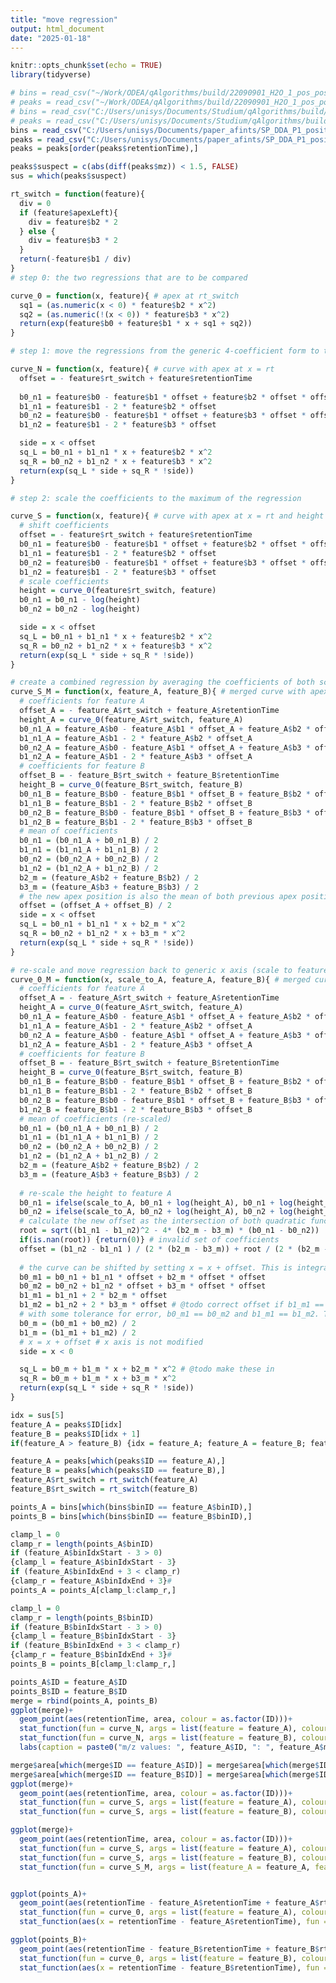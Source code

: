```yaml
---
title: "move regression"
output: html_document
date: "2025-01-18"
---
```


```r
knitr::opts_chunk$set(echo = TRUE)
library(tidyverse)
```

```r
# bins = read_csv("~/Work/ODEA/qAlgorithms/build/22090901_H2O_1_pos_positive_bins.csv")
# peaks = read_csv("~/Work/ODEA/qAlgorithms/build/22090901_H2O_1_pos_positive_features.csv")
# bins = read_csv("C:/Users/unisys/Documents/Studium/qAlgorithms/build/20240805_AA_DK_02_Ibu_Kali_0_20240808125236_positive_bins.csv")
# peaks = read_csv("C:/Users/unisys/Documents/Studium/qAlgorithms/build/20240805_AA_DK_02_Ibu_Kali_0_20240808125236_positive_features.csv")
bins = read_csv("C:/Users/unisys/Documents/paper_afints/SP_DDA_P1_positive_bins.csv")
peaks = read_csv("C:/Users/unisys/Documents/paper_afints/SP_DDA_P1_positive_features.csv")
peaks = peaks[order(peaks$retentionTime),]
```

```r
peaks$suspect = c(abs(diff(peaks$mz)) < 1.5, FALSE)
sus = which(peaks$suspect)
```


```r
rt_switch = function(feature){
  div = 0
  if (feature$apexLeft){
    div = feature$b2 * 2
  } else {
    div = feature$b3 * 2
  }
  return(-feature$b1 / div)
}
# step 0: the two regressions that are to be compared

curve_0 = function(x, feature){ # apex at rt_switch
  sq1 = (as.numeric(x < 0) * feature$b2 * x^2) 
  sq2 = (as.numeric(!(x < 0)) * feature$b3 * x^2)
  return(exp(feature$b0 + feature$b1 * x + sq1 + sq2))
}

# step 1: move the regressions from the generic 4-coefficient form to the retention time specific six coefficient form

curve_N = function(x, feature){ # curve with apex at x = rt
  offset = - feature$rt_switch + feature$retentionTime
  
  b0_n1 = feature$b0 - feature$b1 * offset + feature$b2 * offset * offset 
  b1_n1 = feature$b1 - 2 * feature$b2 * offset
  b0_n2 = feature$b0 - feature$b1 * offset + feature$b3 * offset * offset 
  b1_n2 = feature$b1 - 2 * feature$b3 * offset

  side = x < offset
  sq_L = b0_n1 + b1_n1 * x + feature$b2 * x^2
  sq_R = b0_n2 + b1_n2 * x + feature$b3 * x^2
  return(exp(sq_L * side + sq_R * !side))
}

# step 2: scale the coefficients to the maximum of the regression

curve_S = function(x, feature){ # curve with apex at x = rt and height = 1
  # shift coefficients
  offset = - feature$rt_switch + feature$retentionTime
  b0_n1 = feature$b0 - feature$b1 * offset + feature$b2 * offset * offset # left
  b1_n1 = feature$b1 - 2 * feature$b2 * offset                              # left
  b0_n2 = feature$b0 - feature$b1 * offset + feature$b3 * offset * offset # right
  b1_n2 = feature$b1 - 2 * feature$b3 * offset                              # right
  # scale coefficients
  height = curve_0(feature$rt_switch, feature) 
  b0_n1 = b0_n1 - log(height)
  b0_n2 = b0_n2 - log(height)

  side = x < offset
  sq_L = b0_n1 + b1_n1 * x + feature$b2 * x^2
  sq_R = b0_n2 + b1_n2 * x + feature$b3 * x^2
  return(exp(sq_L * side + sq_R * !side))
}

# create a combined regression by averaging the coefficients of both scaled functions
curve_S_M = function(x, feature_A, feature_B){ # merged curve with apex at x = rt and height = 1
  # coefficients for feature A
  offset_A = - feature_A$rt_switch + feature_A$retentionTime
  height_A = curve_0(feature_A$rt_switch, feature_A) 
  b0_n1_A = feature_A$b0 - feature_A$b1 * offset_A + feature_A$b2 * offset_A * offset_A - log(height_A)
  b1_n1_A = feature_A$b1 - 2 * feature_A$b2 * offset_A                              
  b0_n2_A = feature_A$b0 - feature_A$b1 * offset_A + feature_A$b3 * offset_A * offset_A - log(height_A)
  b1_n2_A = feature_A$b1 - 2 * feature_A$b3 * offset_A                              
  # coefficients for feature B
  offset_B = - feature_B$rt_switch + feature_B$retentionTime
  height_B = curve_0(feature_B$rt_switch, feature_B) 
  b0_n1_B = feature_B$b0 - feature_B$b1 * offset_B + feature_B$b2 * offset_B * offset_B - log(height_B)
  b1_n1_B = feature_B$b1 - 2 * feature_B$b2 * offset_B                             
  b0_n2_B = feature_B$b0 - feature_B$b1 * offset_B + feature_B$b3 * offset_B * offset_B - log(height_B)
  b1_n2_B = feature_B$b1 - 2 * feature_B$b3 * offset_B                              
  # mean of coefficients
  b0_n1 = (b0_n1_A + b0_n1_B) / 2
  b1_n1 = (b1_n1_A + b1_n1_B) / 2
  b0_n2 = (b0_n2_A + b0_n2_B) / 2
  b1_n2 = (b1_n2_A + b1_n2_B) / 2
  b2_m = (feature_A$b2 + feature_B$b2) / 2
  b3_m = (feature_A$b3 + feature_B$b3) / 2
  # the new apex position is also the mean of both previous apex positions
  offset = (offset_A + offset_B) / 2
  side = x < offset
  sq_L = b0_n1 + b1_n1 * x + b2_m * x^2
  sq_R = b0_n2 + b1_n2 * x + b3_m * x^2
  return(exp(sq_L * side + sq_R * !side))
}

# re-scale and move regression back to generic x axis (scale to feature a only for illustration)
curve_0_M = function(x, scale_to_A, feature_A, feature_B){ # merged curve with apex at x = rt and height = 1
  # coefficients for feature A
  offset_A = - feature_A$rt_switch + feature_A$retentionTime
  height_A = curve_0(feature_A$rt_switch, feature_A) 
  b0_n1_A = feature_A$b0 - feature_A$b1 * offset_A + feature_A$b2 * offset_A * offset_A - log(height_A)
  b1_n1_A = feature_A$b1 - 2 * feature_A$b2 * offset_A                              
  b0_n2_A = feature_A$b0 - feature_A$b1 * offset_A + feature_A$b3 * offset_A * offset_A - log(height_A)
  b1_n2_A = feature_A$b1 - 2 * feature_A$b3 * offset_A                              
  # coefficients for feature B
  offset_B = - feature_B$rt_switch + feature_B$retentionTime
  height_B = curve_0(feature_B$rt_switch, feature_B) 
  b0_n1_B = feature_B$b0 - feature_B$b1 * offset_B + feature_B$b2 * offset_B * offset_B - log(height_B)
  b1_n1_B = feature_B$b1 - 2 * feature_B$b2 * offset_B                             
  b0_n2_B = feature_B$b0 - feature_B$b1 * offset_B + feature_B$b3 * offset_B * offset_B - log(height_B)
  b1_n2_B = feature_B$b1 - 2 * feature_B$b3 * offset_B                              
  # mean of coefficients (re-scaled)
  b0_n1 = (b0_n1_A + b0_n1_B) / 2 
  b1_n1 = (b1_n1_A + b1_n1_B) / 2
  b0_n2 = (b0_n2_A + b0_n2_B) / 2
  b1_n2 = (b1_n2_A + b1_n2_B) / 2
  b2_m = (feature_A$b2 + feature_B$b2) / 2
  b3_m = (feature_A$b3 + feature_B$b3) / 2
  
  # re-scale the height to feature A 
  b0_n1 = ifelse(scale_to_A, b0_n1 + log(height_A), b0_n1 + log(height_B))
  b0_n2 = ifelse(scale_to_A, b0_n2 + log(height_A), b0_n2 + log(height_B))
  # calculate the new offset as the intersection of both quadratic functions
  root = sqrt((b1_n1 - b1_n2)^2 - 4* (b2_m - b3_m) * (b0_n1 - b0_n2))
  if(is.nan(root)) {return(0)} # invalid set of coefficients
  offset = (b1_n2 - b1_n1 ) / (2 * (b2_m - b3_m)) + root / (2 * (b2_m - b3_m))
  
  # the curve can be shifted by setting x = x + offset. This is integrated into the coefficients, just like the previous shift
  b0_m1 = b0_n1 + b1_n1 * offset + b2_m * offset * offset
  b0_m2 = b0_n2 + b1_n2 * offset + b3_m * offset * offset
  b1_m1 = b1_n1 + 2 * b2_m * offset
  b1_m2 = b1_n2 + 2 * b3_m * offset # @todo correct offset if b1_m1 == b1_m2
  # with some tolerance for error, b0_m1 == b0_m2 and b1_m1 == b1_m2. Take the mean for uniformity
  b0_m = (b0_m1 + b0_m2) / 2
  b1_m = (b1_m1 + b1_m2) / 2
  # x = x + offset # x axis is not modified
  side = x < 0

  sq_L = b0_m + b1_m * x + b2_m * x^2 # @todo make these in
  sq_R = b0_m + b1_m * x + b3_m * x^2 
  return(exp(sq_L * side + sq_R * !side))
}
```


```r
idx = sus[5]
feature_A = peaks$ID[idx]
feature_B = peaks$ID[idx + 1]
if(feature_A > feature_B) {idx = feature_A; feature_A = feature_B; feature_B = idx}

feature_A = peaks[which(peaks$ID == feature_A),]
feature_B = peaks[which(peaks$ID == feature_B),]
feature_A$rt_switch = rt_switch(feature_A)
feature_B$rt_switch = rt_switch(feature_B)

points_A = bins[which(bins$binID == feature_A$binID),]
points_B = bins[which(bins$binID == feature_B$binID),]

clamp_l = 0
clamp_r = length(points_A$binID)
if (feature_A$binIdxStart - 3 > 0)
{clamp_l = feature_A$binIdxStart - 3}
if (feature_A$binIdxEnd + 3 < clamp_r)
{clamp_r = feature_A$binIdxEnd + 3}#
points_A = points_A[clamp_l:clamp_r,]

clamp_l = 0
clamp_r = length(points_B$binID)
if (feature_B$binIdxStart - 3 > 0)
{clamp_l = feature_B$binIdxStart - 3}
if (feature_B$binIdxEnd + 3 < clamp_r)
{clamp_r = feature_B$binIdxEnd + 3}#
points_B = points_B[clamp_l:clamp_r,]

points_A$ID = feature_A$ID
points_B$ID = feature_B$ID
merge = rbind(points_A, points_B)
ggplot(merge)+
  geom_point(aes(retentionTime, area, colour = as.factor(ID)))+
  stat_function(fun = curve_N, args = list(feature = feature_A), colour = "red3")+
  stat_function(fun = curve_N, args = list(feature = feature_B), colour = "blue")+
  labs(caption = paste0("m/z values: ", feature_A$ID, ": ", feature_A$mz, " | ", feature_B$ID, ": ", feature_B$mz))

merge$area[which(merge$ID == feature_A$ID)] = merge$area[which(merge$ID == feature_A$ID)] / curve_0(feature_A$rt_switch, feature_A) 
merge$area[which(merge$ID == feature_B$ID)] = merge$area[which(merge$ID == feature_B$ID)] / curve_0(feature_B$rt_switch, feature_B) 
ggplot(merge)+
  geom_point(aes(retentionTime, area, colour = as.factor(ID)))+
  stat_function(fun = curve_S, args = list(feature = feature_A), colour = "red3")+
  stat_function(fun = curve_S, args = list(feature = feature_B), colour = "blue")

ggplot(merge)+
  geom_point(aes(retentionTime, area, colour = as.factor(ID)))+
  stat_function(fun = curve_S, args = list(feature = feature_A), colour = "red3")+
  stat_function(fun = curve_S, args = list(feature = feature_B), colour = "blue")+
  stat_function(fun = curve_S_M, args = list(feature_A = feature_A, feature_B = feature_B), colour = "green2")


ggplot(points_A)+
  geom_point(aes(retentionTime - feature_A$retentionTime + feature_A$rt_switch, area))+
  stat_function(fun = curve_0, args = list(feature = feature_A), colour = "red2")+
  stat_function(aes(x = retentionTime - feature_A$retentionTime), fun = curve_0_M, args = list(scale_to_A = T, feature_A = feature_A, feature_B = feature_B), colour = "green2")

ggplot(points_B)+
  geom_point(aes(retentionTime - feature_B$retentionTime + feature_B$rt_switch, area))+
  stat_function(fun = curve_0, args = list(feature = feature_B), colour = "blue")+
  stat_function(aes(x = retentionTime - feature_B$retentionTime), fun = curve_0_M, args = list(scale_to_A = F, feature_A = feature_A, feature_B = feature_B), colour = "green2")

```





